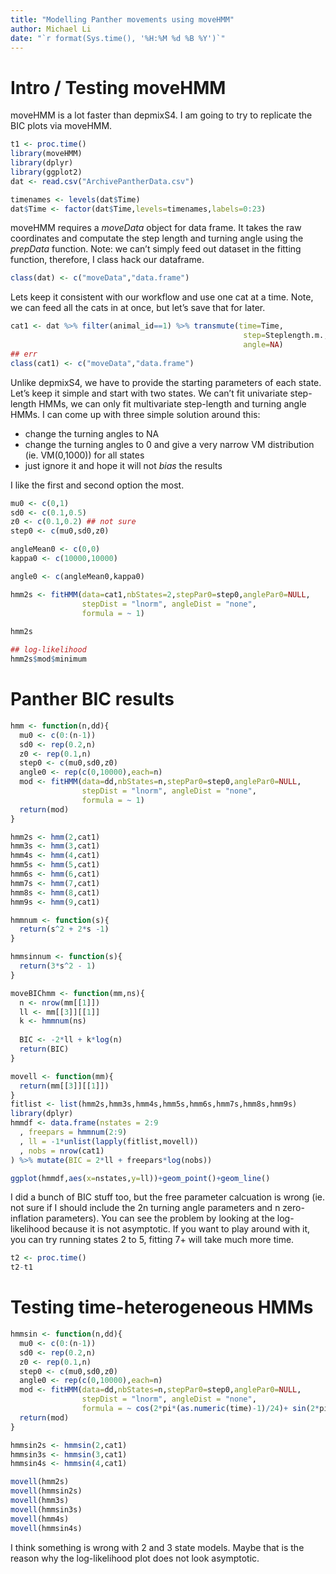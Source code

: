 ```yaml
---
title: "Modelling Panther movements using moveHMM"
author: Michael Li
date: "`r format(Sys.time(), '%H:%M %d %B %Y')`"
---
```


# Intro / Testing moveHMM

moveHMM is a lot faster than depmixS4. I am going to try to replicate the BIC plots via moveHMM. 

```r
t1 <- proc.time()
library(moveHMM)
library(dplyr)
library(ggplot2)
dat <- read.csv("ArchivePantherData.csv")

timenames <- levels(dat$Time)
dat$Time <- factor(dat$Time,levels=timenames,labels=0:23)
```

moveHMM requires a _moveData_ object for data frame. It takes the raw coordinates and computate the step length and turning angle using the _prepData_ function. Note: we can't simply feed out dataset in the fitting function, therefore, I class hack our dataframe. 
```r
class(dat) <- c("moveData","data.frame")
```
Lets keep it consistent with our workflow and use one cat at a time. Note, we can feed all the cats in at once, but let's save that for later.

```r
cat1 <- dat %>% filter(animal_id==1) %>% transmute(time=Time,
                                                    step=Steplength.m.,
                                                    angle=NA)
## err 
class(cat1) <- c("moveData","data.frame")
```

Unlike depmixS4, we have to provide the starting parameters of each state. Let's keep it simple and start with two states. We can't fit univariate step-length HMMs, we can only fit multivariate step-length and turning angle HMMs. I can come up with three simple solution around this:

- change the turning angles to NA
- change the turning angles to 0 and give a very narrow VM distribution (ie. VM(0,1000)) for all states 
- just ignore it and hope it will not _bias_ the results

I like the first and second option the most. 
```r
mu0 <- c(0,1)
sd0 <- c(0.1,0.5)
z0 <- c(0.1,0.2) ## not sure
step0 <- c(mu0,sd0,z0)

angleMean0 <- c(0,0)
kappa0 <- c(10000,10000)

angle0 <- c(angleMean0,kappa0)

hmm2s <- fitHMM(data=cat1,nbStates=2,stepPar0=step0,anglePar0=NULL,
                stepDist = "lnorm", angleDist = "none",
                formula = ~ 1)
                
hmm2s

## log-likelihood
hmm2s$mod$minimum

```


# Panther BIC results

```r

hmm <- function(n,dd){
  mu0 <- c(0:(n-1))
  sd0 <- rep(0.2,n)
  z0 <- rep(0.1,n)
  step0 <- c(mu0,sd0,z0)
  angle0 <- rep(c(0,10000),each=n)
  mod <- fitHMM(data=dd,nbStates=n,stepPar0=step0,anglePar0=NULL,
                stepDist = "lnorm", angleDist = "none",
                formula = ~ 1)
  return(mod)
}

hmm2s <- hmm(2,cat1)
hmm3s <- hmm(3,cat1)
hmm4s <- hmm(4,cat1)
hmm5s <- hmm(5,cat1)
hmm6s <- hmm(6,cat1)
hmm7s <- hmm(7,cat1)
hmm8s <- hmm(8,cat1)
hmm9s <- hmm(9,cat1)

hmmnum <- function(s){
  return(s^2 + 2*s -1)
}

hmmsinnum <- function(s){
  return(3*s^2 - 1)
}

moveBIChmm <- function(mm,ns){
  n <- nrow(mm[[1]])
  ll <- mm[[3]][[1]]
  k <- hmmnum(ns)
  
  BIC <- -2*ll + k*log(n)
  return(BIC)
}

movell <- function(mm){
  return(mm[[3]][[1]])
}
fitlist <- list(hmm2s,hmm3s,hmm4s,hmm5s,hmm6s,hmm7s,hmm8s,hmm9s)
library(dplyr)
hmmdf <- data.frame(nstates = 2:9
  , freepars = hmmnum(2:9)
  , ll = -1*unlist(lapply(fitlist,movell))
  , nobs = nrow(cat1)
) %>% mutate(BIC = 2*ll + freepars*log(nobs))

ggplot(hmmdf,aes(x=nstates,y=ll))+geom_point()+geom_line()

```

I did a bunch of BIC stuff too, but the free parameter calcuation is wrong (ie. not sure if I should include the 2n turning angle parameters and n zero-inflation parameters). You can see the problem by looking at the log-likelihood because it is not asymptotic. If you want to play around with it, you can try running states 2 to 5, fitting 7+ will take much more time.

```r
t2 <- proc.time()
t2-t1
```

# Testing time-heterogeneous HMMs
```r
hmmsin <- function(n,dd){
  mu0 <- c(0:(n-1))
  sd0 <- rep(0.2,n)
  z0 <- rep(0.1,n)
  step0 <- c(mu0,sd0,z0)
  angle0 <- rep(c(0,10000),each=n)
  mod <- fitHMM(data=dd,nbStates=n,stepPar0=step0,anglePar0=NULL,
                stepDist = "lnorm", angleDist = "none",
                formula = ~ cos(2*pi*(as.numeric(time)-1)/24)+ sin(2*pi*(as.numeric(time)-1)/24))
  return(mod)
}

hmmsin2s <- hmmsin(2,cat1)
hmmsin3s <- hmmsin(3,cat1)
hmmsin4s <- hmmsin(4,cat1)

movell(hmm2s)
movell(hmmsin2s)
movell(hmm3s)
movell(hmmsin3s)
movell(hmm4s)
movell(hmmsin4s)
```

I think something is wrong with 2 and 3 state models. Maybe that is the reason why the log-likelihood plot does not look asymptotic.